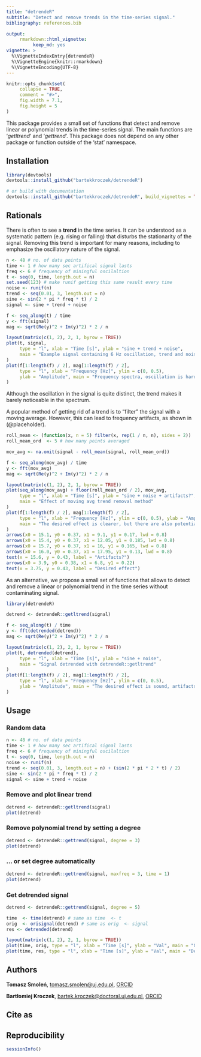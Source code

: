 ```yaml
---
title: "detrendeR"
subtitle: "Detect and remove trends in the time-series signal."
bibliography: references.bib

output: 
     rmarkdown::html_vignette:
          keep_md: yes
vignette: >
  %\VignetteIndexEntry{detrendeR}
  %\VignetteEngine{knitr::rmarkdown}
  %\VignetteEncoding{UTF-8}
---
```


```r
knitr::opts_chunk$set(
     collapse = TRUE,
     comment = "#>",
     fig.width = 7.1,
     fig.height = 5
)
```


This package provides a small set of functions that detect and remove linear or polynomial trends 
in the time-series signal. The main functions are '*getltrend*' and '*gettrend*'. This package 
does not depend on any other package or function outside of the 'stat' namespace.

## Installation

```r
library(devtools)
devtools::install_github("bartekkroczek/detrendeR")

# or build with documentation
devtools::install_github("bartekkroczek/detrendeR", build_vignettes = TRUE)
```

## Rationals

There is often to see a **trend** in the time series. It can be understood as a systematic pattern
(e.g. rising or falling) that disturbs the stationarity of the signal. Removing this trend
is important for many reasons, including to emphasize the oscillatory nature of the signal.

 

```r
n <- 48 # no. of data points
time <- 1 # how many sec artifical signal lasts
freq <- 6 # frequency of miningful oscilaltion
t <- seq(0, time, length.out = n)
set.seed(123) # make runif getting this same result every time
noise <- runif(n)
trend <- seq(0.01, 3, length.out = n)
sine <- sin(2 * pi * freq * t) / 2
signal <- sine + trend + noise

f <- seq_along(t) / time
y <- fft(signal)
mag <- sqrt(Re(y)^2 + Im(y)^2) * 2 / n

layout(matrix(c(1, 2), 2, 1, byrow = TRUE))
plot(t, signal,
     type = "l", xlab = "Time [s]", ylab = "sine + trend + noise",
     main = "Example signal containing 6 Hz oscillation, trend and noise"
)
plot(f[1:length(f) / 2], mag[1:length(f) / 2],
     type = "l", xlab = "Frequency [Hz]", ylim = c(0, 0.5),
     ylab = "Amplitude", main = "Frequency spectra, oscillation is hard to spot"
)
```

Although the oscillation in the signal is quite distinct, the trend makes it barely
noticeable in the spectrum.

A popular method of getting rid of a trend is to "filter" the signal with a moving average.
However, this can lead to frequency artifacts, as shown in (@placeholder). 

```r
roll_mean <- (function(x, n = 5) filter(x, rep(1 / n, n), sides = 2))
roll_mean_ord  <- 5 # how many points averaged

mov_avg <- na.omit(signal - roll_mean(signal, roll_mean_ord))

f <- seq_along(mov_avg) / time
y <- fft(mov_avg)
mag <- sqrt(Re(y)^2 + Im(y)^2) * 2 / n

layout(matrix(c(1, 2), 2, 1, byrow = TRUE))
plot(seq_along(mov_avg) + floor(roll_mean_ord / 2), mov_avg,
     type = "l", xlab = "Time [s]", ylab = "sine + noise + artifacts?",
     main = "Effect of moving avg trend removal method"
)
plot(f[1:length(f) / 2], mag[1:length(f) / 2],
     type = "l", xlab = "Frequency [Hz]", ylim = c(0, 0.5), ylab = "Amplitude",
     main = "The desired effect is clearer, but there are also potential artifacts"
)
arrows(x0 = 15.1, y0 = 0.37, x1 = 9.1, y1 = 0.17, lwd = 0.8)
arrows(x0 = 15.4, y0 = 0.37, x1 = 12.05, y1 = 0.185, lwd = 0.8)
arrows(x0 = 15.7, y0 = 0.37, x1 = 16, y1 = 0.165, lwd = 0.8)
arrows(x0 = 16.0, y0 = 0.37, x1 = 17.95, y1 = 0.13, lwd = 0.8)
text(x = 15.6, y = 0.43, label = "Artifacts?")
arrows(x0 = 3.9, y0 = 0.38, x1 = 6.8, y1 = 0.22)
text(x = 3.75, y = 0.43, label = "Desired effect")
```

As an alternative, we propose a small set of functions that allows to detect and remove a
linear or polynomial trend in the time series without contaminating signal.

```r
library(detrendeR)

detrend <- detrendeR::getltrend(signal)

f <- seq_along(t) / time
y <- fft(detrended(detrend))
mag <- sqrt(Re(y)^2 + Im(y)^2) * 2 / n

layout(matrix(c(1, 2), 2, 1, byrow = TRUE))
plot(t, detrended(detrend),
     type = "l", xlab = "Time [s]", ylab = "sine + noise",
     main = "Signal detrended with detrendeR::getltrend"
)
plot(f[1:length(f) / 2], mag[1:length(f) / 2],
     type = "l", xlab = "Frequency [Hz]", ylim = c(0, 0.5),
     ylab = "Amplitude", main = "The desired effect is sound, artifacts are neglected"
)
```


## Usage

### Random data 

```r
n <- 48 # no. of data points
time <- 1 # how many sec artifical signal lasts
freq <- 6 # frequency of miningful oscilaltion
t <- seq(0, time, length.out = n)
noise <- runif(n)
trend <- seq(0.01, 3, length.out = n) + (sin(2 * pi * 2 * t) / 2)
sine <- sin(2 * pi * freq * t) / 2
signal <- sine + trend + noise
```

### Remove and plot linear trend 

```r
detrend <- detrendeR::getltrend(signal)
plot(detrend)
```

### Remove polynomial trend by setting a degree

```r
detrend <- detrendeR::gettrend(signal, degree = 3)
plot(detrend)
```

### ... or set degree automatically

```r
detrend <- detrendeR::gettrend(signal, maxfreq = 3, time = 1)
plot(detrend)
```

### Get detrended signal

```r
detrend <- detrendeR::gettrend(signal, degree = 5)

time  <- time(detrend) # same as time  <- t
orig  <- orisignal(detrend) # same as orig  <- signal
res <- detrended(detrend)

layout(matrix(c(1, 2), 2, 1, byrow = TRUE))
plot(time, orig, type = "l", xlab = "Time [s]", ylab = "Val", main = "Original signal")
plot(time, res, type = "l", xlab = "Time [s]", ylab = "Val", main = "Detrended signal")
```


## Authors
**Tomasz Smoleń**, <tomasz.smolen@uj.edu.pl>, [ORCID](https://orcid.org/0000-0003-1884-4909)

**Bartłomiej Kroczek**, <bartek.kroczek@doctoral.uj.edu.pl>, [ORCID](https://orcid.org/0000-0002-4632-636X)

## Cite as 

<div id="refs"></div>

## Reproducibility 

```r
sessionInfo()
```
